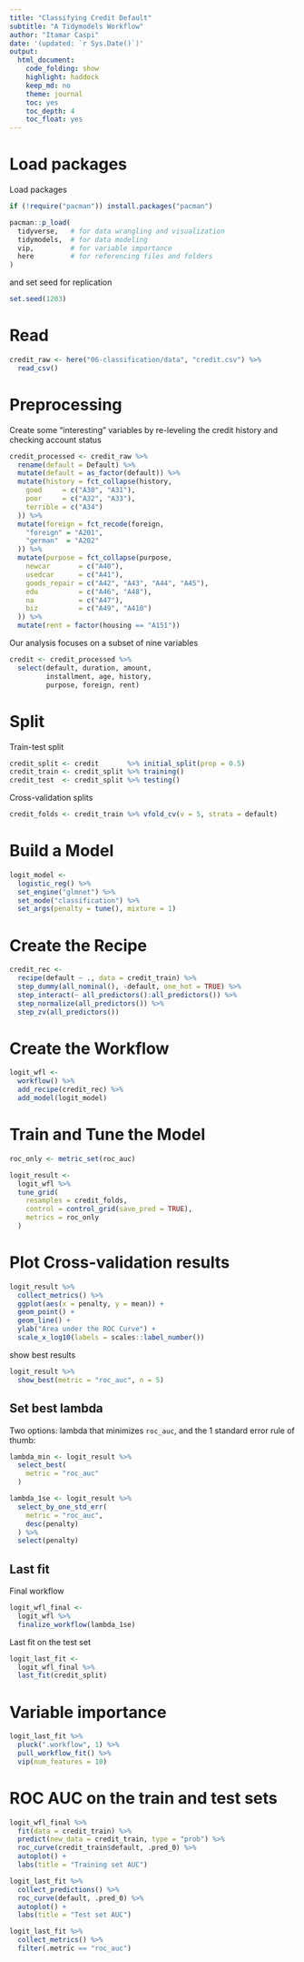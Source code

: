 ```yaml
---
title: "Classifying Credit Default"
subtitle: "A Tidymodels Workflow"
author: "Itamar Caspi"
date: '(updated: `r Sys.Date()`)'
output:
  html_document:
    code_folding: show
    highlight: haddock
    keep_md: no
    theme: journal
    toc: yes
    toc_depth: 4
    toc_float: yes
---
```


# Load packages

Load packages
```r
if (!require("pacman")) install.packages("pacman")

pacman::p_load(
  tidyverse,   # for data wrangling and visualization
  tidymodels,  # for data modeling
  vip,         # for variable importance
  here         # for referencing files and folders
)
```

and set seed for replication
```r
set.seed(1203)
```

# Read

```r
credit_raw <- here("06-classification/data", "credit.csv") %>% 
  read_csv()
```


# Preprocessing

Create some "interesting" variables by re-leveling the credit history and checking account status
```r

credit_processed <- credit_raw %>%
  rename(default = Default) %>% 
  mutate(default = as_factor(default)) %>% 
  mutate(history = fct_collapse(history,
    good     = c("A30", "A31"),
    poor     = c("A32", "A33"),
    terrible = c("A34")
  )) %>%
  mutate(foreign = fct_recode(foreign,
    "foreign" = "A201",
    "german"  = "A202"
  )) %>%
  mutate(purpose = fct_collapse(purpose,
    newcar       = c("A40"),
    usedcar      = c("A41"),
    goods_repair = c("A42", "A43", "A44", "A45"),
    edu          = c("A46", "A48"),
    na           = c("A47"),
    biz          = c("A49", "A410")
  )) %>% 
  mutate(rent = factor(housing == "A151"))
```

Our analysis focuses on a subset of nine variables
```r
credit <- credit_processed %>% 
  select(default, duration, amount,
         installment, age, history,
         purpose, foreign, rent)
```


# Split

Train-test split
```r
credit_split <- credit       %>% initial_split(prop = 0.5)
credit_train <- credit_split %>% training()
credit_test  <- credit_split %>% testing()
```

Cross-validation splits
```r
credit_folds <- credit_train %>% vfold_cv(v = 5, strata = default)
```

# Build a Model

```r
logit_model <- 
  logistic_reg() %>%
  set_engine("glmnet") %>% 
  set_mode("classification") %>%
  set_args(penalty = tune(), mixture = 1)
```

# Create the Recipe

```r
credit_rec <- 
  recipe(default ~ ., data = credit_train) %>% 
  step_dummy(all_nominal(), -default, one_hot = TRUE) %>% 
  step_interact(~ all_predictors():all_predictors()) %>%
  step_normalize(all_predictors()) %>% 
  step_zv(all_predictors()) 
```


# Create the Workflow

```r
logit_wfl <- 
  workflow() %>% 
  add_recipe(credit_rec) %>% 
  add_model(logit_model)
```

# Train and Tune the Model

```r
roc_only <- metric_set(roc_auc)

logit_result <- 
  logit_wfl %>% 
  tune_grid(
    resamples = credit_folds,
    control = control_grid(save_pred = TRUE),
    metrics = roc_only
  )
```

# Plot Cross-validation results
```r
logit_result %>% 
  collect_metrics() %>% 
  ggplot(aes(x = penalty, y = mean)) + 
  geom_point() + 
  geom_line() + 
  ylab("Area under the ROC Curve") +
  scale_x_log10(labels = scales::label_number())

```


show best results
```r
logit_result %>% 
  show_best(metric = "roc_auc", n = 5)
```

## Set best lambda

Two options: lambda that minimizes `roc_auc`, and the 1 standard error rule of thumb:
```r
lambda_min <- logit_result %>% 
  select_best(
    metric = "roc_auc"
  )

lambda_1se <- logit_result %>% 
  select_by_one_std_err(
    metric = "roc_auc",
    desc(penalty)
  ) %>% 
  select(penalty)
```

## Last fit

Final workflow
```r
logit_wfl_final <- 
  logit_wfl %>%
  finalize_workflow(lambda_1se)
```

Last fit on the test set
```r
logit_last_fit <- 
  logit_wfl_final %>% 
  last_fit(credit_split)
```

# Variable importance
```r
logit_last_fit %>% 
  pluck(".workflow", 1) %>%   
  pull_workflow_fit() %>% 
  vip(num_features = 10)
```

# ROC AUC on the train and test sets

```r
logit_wfl_final %>%
  fit(data = credit_train) %>% 
  predict(new_data = credit_train, type = "prob") %>% 
  roc_curve(credit_train$default, .pred_0) %>% 
  autoplot() +
  labs(title = "Training set AUC")
```

```r
logit_last_fit %>% 
  collect_predictions() %>% 
  roc_curve(default, .pred_0) %>% 
  autoplot() +
  labs(title = "Test set AUC")
```

```r
logit_last_fit %>% 
  collect_metrics() %>% 
  filter(.metric == "roc_auc")
```


